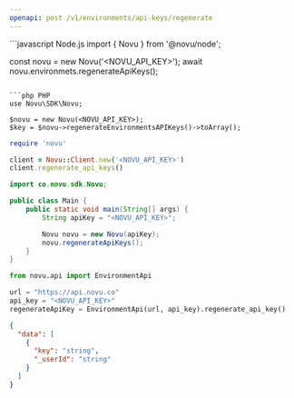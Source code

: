 ```yaml
---
openapi: post /v1/environments/api-keys/regenerate
---
```


<Snippet file="apikey-warning.mdx" />

<RequestExample>
```javascript Node.js
import { Novu } from '@novu/node';

const novu = new Novu('<NOVU_API_KEY>');
await novu.environmets.regenerateApiKeys();
```

```php PHP
use Novu\SDK\Novu;

$novu = new Novu(<NOVU_API_KEY>);
$key = $novu->regenerateEnvironmentsAPIKeys()->toArray();
```

```ruby Ruby
require 'novu'

client = Novu::Client.new('<NOVU_API_KEY>')
client.regenerate_api_keys()
```

```java Java
import co.novu.sdk.Novu;

public class Main {
    public static void main(String[] args) {
        String apiKey = "<NOVU_API_KEY>";

        Novu novu = new Novu(apiKey);
        novu.regenerateApiKeys();
    }
}
```

```python Python
from novu.api import EnvironmentApi

url = "https://api.novu.co"
api_key = "<NOVU_API_KEY>"
regenerateApiKey = EnvironmentApi(url, api_key).regenerate_api_key()
```

</RequestExample>

<ResponseExample>

```json Response
{
  "data": [
    {
      "key": "string",
      "_userId": "string"
    }
  ]
}
```

</ResponseExample>